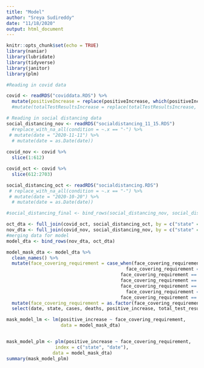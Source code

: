 ```yaml
---
title: "Model"
author: "Sreya Sudireddy"
date: "11/18/2020"
output: html_document
---
```


```r
knitr::opts_chunk$set(echo = TRUE)
library(naniar)
library(lubridate)
library(tidyverse)
library(janitor)
library(plm)
```

```r
#Reading in covid data

covid <- readRDS("coviddata.RDS") %>%
  mutate(positiveIncrease = replace(positiveIncrease, which(positiveIncrease < 0), 0))
  #mutate(totalTestResultsIncrease = replace(totalTestResultsIncrease, which(totalTestResultsIncrease < 0), 0))

# Reading in social distancing data
social_distancing_nov <- readRDS("socialdistancing_11_15.RDS")
  #replace_with_na_all(condition = ~.x == "-") %>%
 # mutate(date = "2020-11-11") %>%
  # mutate(date = as.Date(date))
  
covid_nov <- covid %>%
  slice(1:612)

covid_oct <- covid %>%
  slice(612:2703)

social_distancing_oct <- readRDS("socialdistancing.RDS")
 # replace_with_na_all(condition = ~.x == "-") %>%
 # mutate(date = "2020-10-20") %>%
  # mutate(date = as.Date(date))

#social_distancing_final <- bind_rows(social_distancing_nov, social_distancing_oct)

oct_dta <- full_join(covid_oct, social_distancing_oct, by = c("state" = "Location"))
nov_dta <- full_join(covid_nov, social_distancing_nov, by = c("state" = "Location"))
#merging data for model
model_dta <- bind_rows(nov_dta, oct_dta)

```


```r
model_mask_dta <- model_dta %>%
  clean_names() %>%
  mutate(face_covering_requirement = case_when(face_covering_requirement == "-" ~ 0,
                                            face_covering_requirement == "Required for Certain Employees" ~ 1,
                                          face_covering_requirement == "Allows Local Officials to Require for General Public" ~ 2,
                                          face_covering_requirement == "Allows Local Officals to Require for General Public" ~ 2,
                                          face_covering_requirement == "Required for Certain Employees; Allows Local Officials to Require for General Public" ~ 2,
                                            face_covering_requirement == "Required for Certain Employees; Required for General Public" ~ 3,
                                          face_covering_requirement == "Required for General Public" ~ 3)) %>%
  mutate(face_covering_requirement = as.factor(face_covering_requirement)) %>%
  select(date, state, cases, deaths, positive_increase, total_test_results, total_test_results_increase, face_covering_requirement)

```

```r
mask_model_lm <- lm(positive_increase ~ face_covering_requirement,
                    data = model_mask_dta)


mask_model_plm <- plm(positive_increase ~ face_covering_requirement,
                  index = c("state", "date"),
                 data = model_mask_dta)
summary(mask_model_plm)
```


